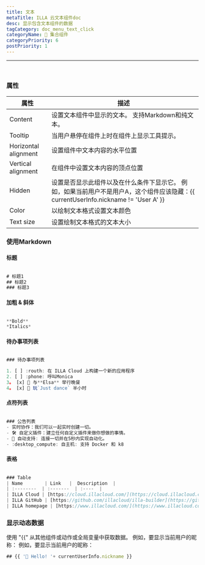 ```yaml
---
title: 文本
metaTitle: ILLA 云文本组件doc
desc: 显示包含文本组件的数据
tagCategory: doc_menu_text_click
categoryName: 🧬 集合组件
categoryPriority: 6
postPriority: 1
---
```


* * *

## <h2 hidden>文本</h2>

<img src='https://cdn.illacloud.com/official-website/img/docs/assemble/text1.png' alt="" />

### 属性

| 属性                   | 描述                                                                                       |
| -------------------- | ---------------------------------------------------------------------------------------- |
| Content              | 设置文本组件中显示的文本。 支持Markdown和纯文本。                                                            |
| Tooltip              | 当用户悬停在组件上时在组件上显示工具提示。                                                                    |
| Horizontal alignment | 设置组件中文本内容的水平位置                                                                           |
| Vertical alignment   | 在组件中设置文本内容的顶点位置                                                                          |
| Hidden               | 设置是否显示此组件以及在什么条件下显示它。 例如，如果当前用户不是用户A，这个组件应该隐藏：{{ currentUserInfo.nickname != 'User A' }} |
| Color                | 以绘制文本格式设置文本颜色                                                                            |
| Text size            | 设置绘制文本格式的文本大小                                                                            |

### 使用Markdown

#### 标题

<img src='https://cdn.illacloud.com/official-website/img/docs/assemble/text2.png' alt="" />

```jsx
# 标题1
## 标题2
### 标题3
```

#### 加粗 & 斜体

<img src='https://cdn.illacloud.com/official-website/img/docs/assemble/text3.png' alt="" />

```jsx
**Bold**
*Italics*
```

#### 待办事项列表

<img src='https://cdn.illacloud.com/official-website/img/docs/assemble/text4.png' alt="" />

```jsx
### 待办事项列表

1. [ ] :routh: 在 ILLA Cloud 上构建一个新的应用程序
2. [ ] :phone: 呼叫Monica
3。 [x] 🍷 与**Elsa** 举行晚餐
4。 [x] 💃 玩`Just dance` 半小时
```

#### 点符列表

<img src='https://cdn.illacloud.com/official-website/img/docs/assemble/text5.png' alt="" />

```jsx
### 公告列表
- 实时协作：我们可以一起实时创建一切。
- 🛠️ 自定义插件：建立任何自定义插件来做你想做的事情。
- 🤖 自动支持: 连接一切并在5秒内实现自动化。
- :desktop_compute: 自主机: 支持 Docker 和 k8
```

#### 表格

<img src='https://cdn.illacloud.com/official-website/img/docs/assemble/text6.png' alt="" />

```jsx
### Table
| Name        | Link   |  Description  |
| :--------  | :-------  | :----  |
| ILLA Cloud | [https://cloud.illacloud.com/](https://cloud.illacloud.com/) |Build apps on ILLA Cloud|
| ILLA GitHub | [https://github.com/illacloud/illa-builder](https://github.com/illacloud/illa-builder) |Star us on GitHub|
| ILLA homepage | [https://www.illacloud.com/](https://www.illacloud.com/) |ILLA Cloud Offical website
```

### 显示动态数据

使用 "{{" 从其他组件或动作或全局变量中获取数据。 例如，要显示当前用户的昵称： 例如，要显示当前用户的昵称：

```jsx
## {{ '👋 Hello! '+ currentUserInfo.nickname }}
```

